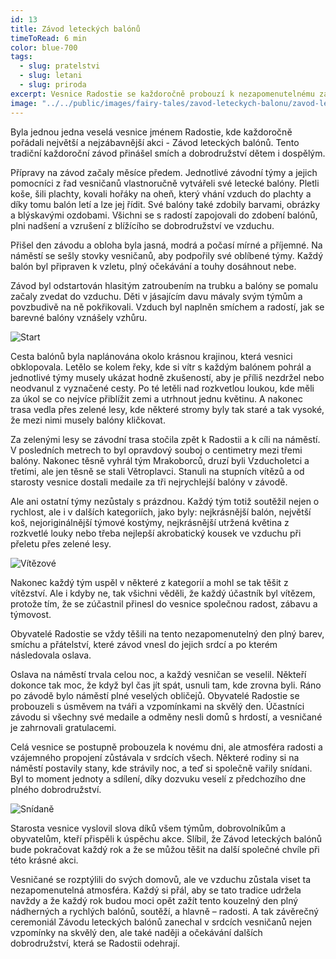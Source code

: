 ```yaml
---
id: 13
title: Závod leteckých balónů
timeToRead: 6 min
color: blue-700
tags:
  - slug: pratelstvi
  - slug: letani
  - slug: priroda
excerpt: Vesnice Radostie se každoročně probouzí k nezapomenutelnému závodnímu dni plnému létajících balónů, soutěží, radosti a sounáležitosti, který přináší všem obyvatelům smích, dobrodružství a neopakovatelné chvíle radosti.
image: "../../public/images/fairy-tales/zavod-leteckych-balonu/zavod-leteckych-balonu.webp"
---
```


Byla jednou jedna veselá vesnice jménem Radostie, kde každoročně pořádali největší a nejzábavnější akci - Závod leteckých balónů. Tento tradiční každoroční závod přinášel smích a dobrodružství dětem i dospělým.

Přípravy na závod začaly měsíce předem. Jednotlivé závodní týmy a jejich pomocníci z řad vesničanů vlastnoručně vytvářeli své letecké balóny. Pletli koše, šili plachty, kovali hořáky na oheň, který vhání vzduch do plachty a díky tomu balón letí a lze jej řídit. Své balóny také zdobily barvami, obrázky a blýskavými ozdobami. Všichni se s radostí zapojovali do zdobení balónů, plni nadšení a vzrušení z blížícího se dobrodružství ve vzduchu.

Přišel den závodu a obloha byla jasná, modrá a počasí mírné a příjemné. Na náměstí se sešly stovky vesničanů, aby podpořily své oblíbené týmy. Každý balón byl připraven k vzletu, plný očekávání a touhy dosáhnout nebe.

Závod byl odstartován hlasitým zatroubením na trubku a balóny se pomalu začaly zvedat do vzduchu. Děti v jásajícím davu mávaly svým týmům a povzbudivě na ně pokřikovali. Vzduch byl naplněn smíchem a radostí, jak se barevné balóny vznášely vzhůru.

<Image
  src="/images/fairy-tales/zavod-leteckych-balonu/start.webp"
  blurDataURL="/_next/image?url=/images/fairy-tales/zavod-leteckych-balonu/start.webp&w=16&q=1"
  alt="Start"
/>

Cesta balónů byla naplánována okolo krásnou krajinou, která vesnici obklopovala. Letělo se kolem řeky, kde si vítr s každým balónem pohrál a jednotlivé týmy musely ukázat hodně zkušeností, aby je příliš nezdržel nebo neodvanul z vyznačené cesty. Po té letěli nad rozkvetlou loukou, kde měli za úkol se co nejvíce přiblížit zemi a utrhnout jednu květinu. A nakonec trasa vedla přes zelené lesy, kde některé stromy byly tak staré a tak vysoké, že mezi nimi musely balóny kličkovat.

Za zelenými lesy se závodní trasa stočila zpět k Radostii a k cíli na náměstí. V posledních metrech to byl opravdový souboj o centimetry mezi třemi balóny. Nakonec těsně vyhrál tým Mrakoborců, druzí byli Vzducholetci a třetími, ale jen těsně se stali Větroplavci. Stanuli na stupních vítězů a od starosty vesnice dostali medaile za tři nejrychlejší balóny v závodě.

Ale ani ostatní týmy nezůstaly s prázdnou. Každý tým totiž soutěžil nejen o rychlost, ale i v dalších kategoriích, jako byly: nejkrásnější balón, největší koš, nejoriginálnější týmové kostýmy, nejkrásnější utržená květina z rozkvetlé louky nebo třeba nejlepší akrobatický kousek ve vzduchu při přeletu přes zelené lesy.

<Image
  src="/images/fairy-tales/zavod-leteckych-balonu/vitezove.webp"
  blurDataURL="/_next/image?url=/images/fairy-tales/zavod-leteckych-balonu/vitezove.webp&w=16&q=1"
  alt="Vítězové"
/>

Nakonec každý tým uspěl v některé z kategorií a mohl se tak těšit z vítězství. Ale i kdyby ne, tak všichni věděli, že každý účastník byl vítězem, protože tím, že se zúčastnil přinesl do vesnice společnou radost, zábavu a týmovost.

Obyvatelé Radostie se vždy těšili na tento nezapomenutelný den plný barev, smíchu a přátelství, které závod vnesl do jejich srdcí a po kterém následovala oslava.

Oslava na náměstí trvala celou noc, a každý vesničan se veselil. Někteří dokonce tak moc, že když byl čas jít spát, usnuli tam, kde zrovna byli. Ráno po závodě bylo náměstí plné veselých obličejů. Obyvatelé Radostie se probouzeli s úsměvem na tváři a vzpomínkami na skvělý den. Účastníci závodu si všechny své medaile a odměny nesli domů s hrdostí, a vesničané je zahrnovali gratulacemi.

Celá vesnice se postupně probouzela k novému dni, ale atmosféra radosti a vzájemného propojení zůstávala v srdcích všech. Některé rodiny si na náměstí postavily stany, kde strávily noc, a teď si společně vařily snídani. Byl to moment jednoty a sdílení, díky dozvuku veselí z předchozího dne plného dobrodružství.

<Image
  src="/images/fairy-tales/zavod-leteckych-balonu/snidane.webp"
  blurDataURL="/_next/image?url=/images/fairy-tales/zavod-leteckych-balonu/snidane.webp&w=16&q=1"
  alt="Snídaně"
/>

Starosta vesnice vyslovil slova díků všem týmům, dobrovolníkům a obyvatelům, kteří přispěli k úspěchu akce. Slíbil, že Závod leteckých balónů bude pokračovat každý rok a že se můžou těšit na další společné chvíle při této krásné akci.

Vesničané se rozptýlili do svých domovů, ale ve vzduchu zůstala viset ta nezapomenutelná atmosféra. Každý si přál, aby se tato tradice udržela navždy a že každý rok budou moci opět zažít tento kouzelný den plný nádherných a rychlých balónů, soutěží, a hlavně – radosti. A tak závěrečný ceremoniál Závodu leteckých balónů zanechal v srdcích vesničanů nejen vzpomínky na skvělý den, ale také naději a očekávání dalších dobrodružství, která se Radostii odehrají.
